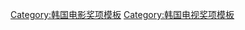 {{navbox
|name   = 韓國影視及娛樂頒獎典禮
|title  = 韓國影視及娛樂頒獎典禮
|listclass = hlist
|group1 = 廣播電視
|list1  =
*[[KBS演技大獎]]
*[[KBS演藝大獎]]
*[[MBC演技大獎]]
*[[MBC演藝大獎]]
*[[SBS演技大獎]]
*[[SBS演藝大獎]]
*{{link-ko|Mnet 20's精選獎|Mnet 20's Choice}}
*[[Style Icon Asia|亞洲時尚偶像獎]]
*[[JTBC Awards|JTBC大獎]]
*[[tvN10 Awards|tvN10大獎]]
|group2 = 報刊
|list2  =
*[[百想藝術大獎]]
*[[青龍電影獎]]
*[[釜日電影獎]]
*{{link-ko|大韓民國文化演藝大獎|대한민국문화연예대상}}
*{{link-ko|Max Movie最佳電影獎|맥스무비 최고의 영화상}}
*{{link-ko|Cine21電影獎|씨네21 영화상}}
*{{link-ko|THE SEOUL AWARDS|더 서울어워즈}}
|group3 = {{link-ko|韓國放送協會|한국방송협회}}
|list3 =
*[[韓國放送大獎]]
*[[首爾國際電視節]]
*{{link-ko|韓國製作人大獎|한국PD대상}}
|group4 = 電影人團體
|list4 =
*[[大鐘獎]]
*[[春史電影獎|春史電影節]]
*{{link-ko|黃金攝影獎|황금촬영상}}
*{{link-ko|導演剪輯獎|디렉터스 컷 시상식}}
*{{link-ko|年度女性電影人獎|올해의 여성영화인상}}
*[[韓國電影製作人協會獎]]
|group5 = 評論家或記者協會
|list5 =
*{{link-ko|韓國電影評論家協會獎|한국영화평론가협회상}}
*{{link-ko|釜山電影評論家協會獎|부산영화평론가협회상}}
*[[年度電影獎]]
|group6 = 獨立或低預算
|list6 =
*{{link-ko|年度獨立電影獎|올해의 독립영화상}}
*{{link-ko|野花電影獎|들꽃영화상}}
*{{link-ko|濟州電影節|제주영화제}}
*{{link-ko|首爾國際實驗電影節|서울국제실험영화페스티벌}}
|group7 =電影節
|list7 =
*[[富川國際奇幻電影節]]
*[[釜山國際電影節]]
*[[全州國際電影節]]
*{{link-ko|首爾國際女性電影節|서울국제여성영화제}}
*{{link-ko|首爾國際新媒體電影節|서울국제뉴미디어페스티벌}}
*{{link-ko|首爾數碼影院|시네마 디지털 서울|首爾數碼影院電影節}}
*{{link-ko|首爾環保電影節|서울환경영화제}}
*[[DMZ韓國國際紀錄片電影節]]
*{{link-ko|首爾國際青少年電影節|서울국제청소년영화제}}
*{{link-ko|大韓民國青少年電影節|대한민국청소년영화제}}
*{{link-ko|大韓民國大學電影節|대한민국 대학영화제}}
*{{link-ko|畢爾遜青年電影節|피어선 젊은 영화 페스티벌}}
|group8 =紀錄片及動畫
|list8 =
*{{link-ko|EBS國際紀錄片電影節|EBS 국제다큐영화제}}
*{{link-ko|首爾國際漫畫及動畫節|서울 국제 만화 애니메이션 페스티벌}}
|group9 = 其他主辦方或類型
|list9 =
*[[韓國電視劇節]]
*[[APAN Star Awards]]
*[[画梅奖]]
*[[亞洲明星盛典]]
*[[韓國大眾文化藝術獎]]
*{{link-ko|有線電視放送大獎|케이블TV 방송대상}}
*{{link-ko|大韓民國電影大獎|대한민국 영화대상}}
*{{link-ko|女性觀眾電影獎|여성관객영화상}}
*{{link-ko|濟州國際殘疾人人權電影節|제주국제장애인인권영화제}}
*{{link-ko|首爾環境電影節|서울환경영화제}}
*{{link-ko|瑪利嘉兒電影節|마리끌레르 영화제}}
}}
<noinclude>
[[Category:韩国电影奖项模板]]
[[Category:韩国电视奖项模板]]
</noinclude>